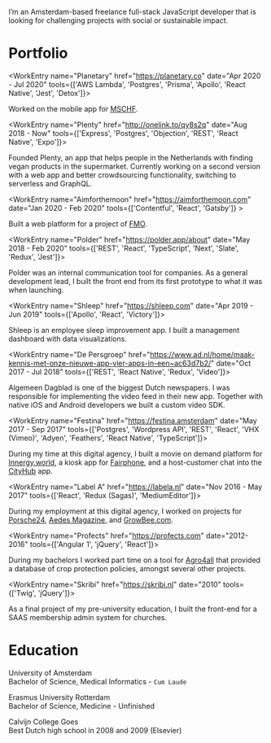 
I’m an Amsterdam-based freelance full-stack JavaScript developer that is looking for challenging projects with social or sustainable impact.

# Portfolio

<WorkEntry name="Planetary" href="https://planetary.co" date="Apr 2020 - Jul 2020" tools={['AWS Lambda', 'Postgres', 'Prisma', 'Apollo', 'React Native', 'Jest', 'Detox']}>

Worked on the mobile app for [MSCHF](https://mschf.xyz).

</WorkEntry>

<WorkEntry name="Plenty" href="http://onelink.to/qy8s2q" date="Aug 2018 - Now" tools={['Express', 'Postgres', 'Objection', 'REST', 'React Native', 'Expo']}>

Founded Plenty, an app that helps people in the Netherlands with finding vegan products in the supermarket. Currently working on a second version with a web app and better crowdsourcing functionality, switching to serverless and GraphQL.

</WorkEntry>

<WorkEntry name="Aimforthemoon" href="https://aimforthemoon.com" date="Jan 2020 - Feb 2020" tools={['Contentful', 'React', 'Gatsby']} >

Built a web platform for a project of [FMO](https://www.fmo.nl).

</WorkEntry>

<WorkEntry name="Polder" href="https://polder.app/about" date="May 2018 - Feb 2020" tools={['REST', 'React', 'TypeScript', 'Next', 'Slate', 'Redux', 'Jest']}>

Polder was an internal communication tool for companies. As a general development lead, I built the front end from its first prototype to what it was when launching.

</WorkEntry>

<WorkEntry name="Shleep" href="https://shleep.com" date="Apr 2019 - Jun 2019" tools={['Apollo', 'React', 'Victory']}>

Shleep is an employee sleep improvement app. I built a management dashboard with data visualizations.

</WorkEntry>

<WorkEntry name="De Persgroep" href="https://www.ad.nl/home/maak-kennis-met-onze-nieuwe-app-vier-apps-in-een~ac63d7b2/" date="Oct 2017 - Jul 2018" tools={['REST', 'React Native', 'Redux', 'Video']}>

Algemeen Dagblad is one of the biggest Dutch newspapers. I was responsible for implementing the video feed in their new app. Together with native iOS and Android developers we built a custom video SDK.

</WorkEntry>

<WorkEntry name="Festina" href="https://festina.amsterdam" date="May 2017 - Sep 2017" tools={['Postgres', 'Wordpress API', 'REST', 'React', 'VHX (Vimeo)', 'Adyen', 'Feathers', 'React Native', 'TypeScript']}>

During my time at this digital agency, I built a movie on demand platform for [Innergy.world](https://innergy.world), a kiosk app for [Fairphone](https://fairphone.com), and a host-customer chat into the [CityHub](https://cityhub.com) app.

</WorkEntry>

<WorkEntry name="Label A" href="https://labela.nl" date="Nov 2016 - May 2017" tools={['React', 'Redux (Sagas)', 'MediumEditor']}>

During my employment at this digital agency, I worked on projects for [Porsche24](https://www.porsche.com/netherlands/nl/motorsportandevents/porsche24/), [Aedes Magazine](https://www.aedesmagazine.nl), and [GrowBee.com](https://growbee.com).

</WorkEntry>

<WorkEntry name="Profects" href="https://profects.com" date="2012-2016" tools={['Angular 1', 'jQuery', 'React']}>

During my bachelors I worked part time on a tool for [Agro4all](https://www.agro4all.com) that provided a database of crop protection policies, amongst several other projects.

</WorkEntry>

<WorkEntry name="Skribi" href="https://skribi.nl" date="2010" tools={['Twig', 'jQuery']}>

As a final project of my pre-university education, I built the front-end for a SAAS membership admin system for churches.

</WorkEntry>

# Education

<WorkEntry name="UvA" href="https://www.uva.nl/programmas/bachelors/medische-informatiekunde/medische-informatiekunde.html" date="2013-2016" >

University of Amsterdam<br />Bachelor of Science, Medical Informatics - `Cum Laude`

</WorkEntry>

<WorkEntry name="EUR" href="https://www.eur.nl/bachelor/geneeskunde" date="2010-2013" >

Erasmus University Rotterdam<br />Bachelor of Science, Medicine - Unfinished

</WorkEntry>

<WorkEntry name="Calvijn College" href="https://www.calvijncollege.nl" date="2003-2010" >

Calvijn College Goes<br />Best Dutch high school in 2008 and 2009 (Elsevier)

</WorkEntry>